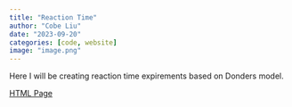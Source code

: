 ```yaml
---
title: "Reaction Time"
author: "Cobe Liu"
date: "2023-09-20"
categories: [code, website]
image: "image.png"
---
```


Here I will be creating reaction time expirements based on Donders model.

[HTML Page](reaction-time.html)